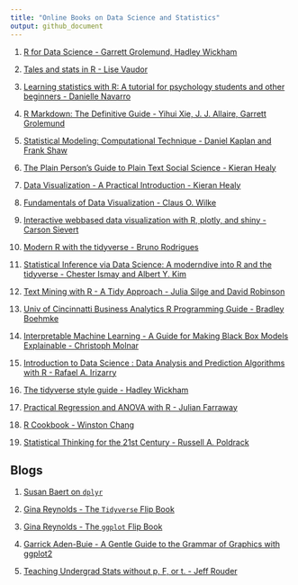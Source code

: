 ```yaml
---
title: "Online Books on Data Science and Statistics"
output: github_document
---
```


1.  [R for Data Science - Garrett Grolemund, Hadley Wickham](https://r4ds.had.co.nz/)

2.  [Tales and stats in R - Lise Vaudor](http://perso.ens-lyon.fr/lise.vaudor/grimoireStat/_book/)

3.  [Learning statistics with R: A tutorial for psychology students and other beginners - Danielle Navarro](https://learningstatisticswithr.com/book/)

4.  [R Markdown: The Definitive Guide - Yihui Xie, J. J. Allaire, Garrett Grolemund](https://bookdown.org/yihui/rmarkdown/)

5.  [Statistical Modeling: Computational Technique - Daniel Kaplan and Frank Shaw](http://mosaic-web.org/go/SM2-technique/)

6.  [The Plain Person's Guide to Plain Text Social Science - Kieran Healy](http://plain-text.co/index.html#introduction)

7.  [Data Visualization - A Practical Introduction - Kieran Healy](https://socviz.co/)

8.  [Fundamentals of Data Visualization - Claus O. Wilke](https://serialmentor.com/dataviz/)

9.  [Interactive webbased data visualization with R, plotly, and shiny - Carson Sievert](https://plotly-r.com/)

10. [Modern R with the tidyverse - Bruno Rodrigues](https://b-rodrigues.github.io/modern_R/)

11. [Statistical Inference via Data Science: A moderndive into R and the tidyverse - Chester Ismay and Albert Y. Kim](https://moderndive.com/)

12. [Text Mining with R - A Tidy Approach - Julia Silge and David Robinson](https://www.tidytextmining.com/)

13. [Univ of Cincinnatti Business Analytics R Programming Guide - Bradley Boehmke](https://uc-r.github.io/)

14. [Interpretable Machine Learning - A Guide for Making Black Box Models Explainable - Christoph Molnar](https://christophm.github.io/interpretable-ml-book/)

15. [Introduction to Data Science : Data Analysis and Prediction Algorithms with R - Rafael A. Irizarry](https://rafalab.github.io/dsbook/)

16. [The tidyverse style guide - Hadley Wickham](https://style.tidyverse.org/)

17. [Practical Regression and ANOVA with R - Julian Farraway](https://cloud.r-project.org/doc/contrib/Faraway-PRA.pdf)

18. [R Cookbook - Winston Chang](http://www.cookbook-r.com/Graphs/)

19. [Statistical Thinking for the 21st Century - Russell A. Poldrack](http://statsthinking21.org/index.html)

## Blogs

1.  [Susan Baert on `dplyr`](https://suzanbaert.netlify.com/2018/01/dplyr-tutorial-1/)

2.  [Gina Reynolds - The `Tidyverse` Flip Book](https://evamaerey.github.io/tidyverse_in_action/tidyverse_in_action.html#1)

3.  [Gina Reynolds - The `ggplot` Flip Book](https://evamaerey.github.io/ggplot_flipbook/ggplot_flipbook_xaringan.html#1)

4.  [Garrick Aden-Buie - A Gentle Guide to the Grammar of Graphics with ggplot2](https://gadenbuie.github.io/gentle-ggplot2)

5.  [Teaching Undergrad Stats without p, F, or t. - Jeff Rouder](https://jeffrouder.blogspot.com/2019/03/teaching-undergrad-stats-without-p-f-or.html)

